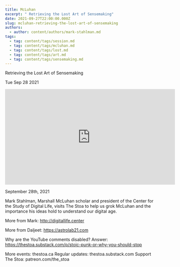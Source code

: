```yaml
---
title: McLuhan
excerpt: " Retrieving the Lost Art of Sensemaking"
date: 2021-09-27T22:00:00.000Z
slug: mcluhan-retrieving-the-lost-art-of-sensemaking
authors:
  - author: content/authors/mark-stahlman.md
tags:
  - tag: content/tags/session.md
  - tag: content/tags/mcluhan.md
  - tag: content/tags/lost.md
  - tag: content/tags/art.md
  - tag: content/tags/sensemaking.md
---
```




 Retrieving the Lost Art of Sensemaking

Tue Sep 28 2021

<iframe width="560" height="315" src="https://www.youtube.com/embed/XyawN5KGM80" title="McLuhan: Retrieving the Lost Art of Sensemaking w/ Mark Stahlman" frameborder="0" allow="accelerometer; autoplay; clipboard-write; encrypted-media; gyroscope; picture-in-picture" allowfullscreen ></iframe>

September 28th, 2021

Mark Stahlman, Marshall McLuhan scholar and president of the Center for the Study of Digital Life, visits The Stoa to help us grok McLuhan and the importance his ideas hold to understand our digital age.

More from Mark: http://digitallife.center

More from Daljeet: https://astrolab21.com

Why are the YouTube comments disabled? Answer: https://thestoa.substack.com/p/stoic-punk-or-why-you-should-stop

More events: thestoa.ca 
Regular updates: thestoa.substack.com 
Support The Stoa: patreon.com/the_stoa


